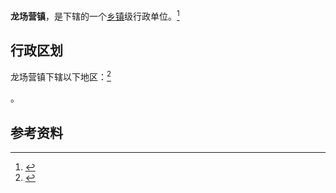 {{中国乡级行政区|52/05/02/126/000}}

'''龙场营镇'''，是{{PRC admin/fullname|52/05/02/126/000|3}}下辖的一个[[乡镇|乡镇]]级行政单位。<ref>{{PRC admin/ref sgc|{{PRC admin/parent|52/05/02/126/000}}}}</ref>

== 行政区划 ==

龙场营镇下辖以下地区：<ref>{{PRC admin/ref sgc|52/05/02/126/000}}</ref>

{{PRC admin/children|52/05/02/126/000}}。

== 参考资料 ==

{{reflist}}

{{行政区划小作品}}
{{PRC admin/navcat|52/05/02/126/000}}